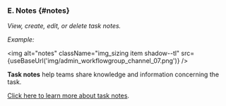 
<div className="alert alert--secondary">

### E. Notes {#notes}
_View, create, edit, or delete task notes._

_Example:_

<img alt="notes" className="img_sizing item shadow--tl" src={useBaseUrl('img/admin_workflowgroup_channel_07.png')} />
<br/>

**Task notes** help teams share knowledge and information concerning the task. 

[Click here to learn more about task notes](/docs/documentation/client/notes).

</div>
<br/>
